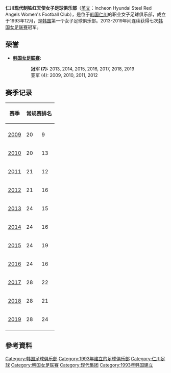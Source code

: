 {{Infobox football club
| clubname   = 仁川现代制铁红天使<br/>Incheon Hyundai Steel Red Angels
| image      = File:Incheon_Hyundai_Steel_Red_Angels_logo.png
| image_size = 
| fullname   = 仁川现代制铁红天使女子足球俱乐部<br/> 인천 현대제철 레드엔젤스 여자축구단
| nickname   = 红天使
| short name = 
| founded    = {{start date and age|1993}}<ref name="soccerway">{{cite web|url=http://int.women.soccerway.com/teams/korea-republic/incheon-redangels/13187/|publisher=Soccerway.com|accessdate=2 April 2017|title=Incheon Hyundai Steel Red Angels WFC|archive-date=2020-09-30|archive-url=https://web.archive.org/web/20200930155643/https://int.women.soccerway.com/teams/korea-republic/incheon-redangels/13187/|dead-url=no}}</ref>
| dissolved  =
| ground     = [[仁川南洞亚运会橄榄球场|仁川南洞亚运会橄榄球场]]
| capacity   = 4,968
| chairman   = Park Seung-ha
| mgrtitle   = 主教练
| owner      = [[现代制铁|现代制铁]]
| manager    = Choi In-chol
| league     = [[韩国女足联赛|韩国女足联赛]]
| season     = [[2019年韩国女足联赛|2019]]
| position   = 常规赛：1<br />季后赛：冠军
| website    = http://www.redangels.co.kr
| current    = 2020年韩国女足联赛
| pattern_la1=_condivo16_white|pattern_b1=_condivo16_white|pattern_ra1=_condivo16_white|pattern_sh1=_condivo16_white|pattern_so1=_3_stripes_white
| leftarm1=e01510|body1=e01510|rightarm1=e01510|shorts1=e01510|socks1=e01510
| pattern_la2=_condivo16_white|pattern_b2=_condivo16_white|pattern_ra2=_condivo16_white|pattern_sh2=_condivo16_white|pattern_so2=_3_stripes_white
| leftarm2=0000FF|body2=0000FF|rightarm2=0000FF|shorts2=0000FF|socks2=0000FF
}}
'''仁川现代制铁红天使女子足球俱乐部'''（[[英文|英文]]：Incheon Hyundai Steel Red Angels Women's Football Club），是位于[[韩国|韩国]][[仁川|仁川]]的职业女子足球俱乐部，成立于1993年12月，是[[韩国|韩国]]第一个女子足球俱乐部。2013-2019年间连续获得七次[[韩国女足联赛|韩国女足联赛]]冠军。
==荣誉==
*'''[[韩国女足联赛|韩国女足联赛]]:'''
::'''冠军 (7):''' 2013, 2014, 2015, 2016, 2017, 2018, 2019
::亚军 (4): 2009, 2010, 2011, 2012

==赛季记录==
{| class="wikitable sortable" style="text-align: center"
|-
! scope="col" rowspan="2" | 赛季
! colspan="8" class="unsortable" | 常规赛排名
! scope="col" rowspan=2 class="unsortable" | 季后赛
|-
! {{Tooltip|轮}}
! {{tooltip|胜}}
! {{tooltip|负}}
! {{tooltip|平}}
! {{tooltip|进球}}
! {{tooltip|失球}}
! {{tooltip|点球}}
! {{tooltip|排名}}
|-
| [[2009年韩国女足联赛|2009]]
| 20||9||8||3||25||7||35	
| 2
| ''亚军''
|-
| [[2010年韩国女足联赛|2010]]
| 20||13||2||5||32||21||41
| 1
| ''亚军''
|-
| [[2011年韩国女足联赛|2011]]
| 21||12||5||4||37||18||41
| 2
| ''亚军''
|-
| [[2012年韩国女足联赛|2012]]
| 21||16||2||3||43||17||50
| 2
| ''亚军''
|-
| [[2013年韩国女足联赛|2013]]
| 24||15||5||4||44||15||50
| 1
| ''冠军''
|-
| [[2014年韩国女足联赛|2014]]
| 24||16||5||3||49||14||53
| 1
| ''冠军''
|-
| [[2015年韩国女足联赛|2015]]
| 24||19||4||1||57||16||61
| 1
| ''冠军''
|-
| [[2016年韩国女足联赛|2016]]
| 24||16||7||1||55||21||55
| 1
| ''冠军''
|-
| [[2017年韩国女足联赛|2017]]
| 28||22||4||2||88||18||70
| 1
| ''冠军''
|-
| [[2018年韩国女足联赛|2018]]
| 28||21||6||1||84||21||69
| 1
| ''冠军''
|-
| [[2019年韩国女足联赛|2019]]
| 28||24||4||0||82||19||76
| 1
| ''冠军''
|-
|}
== 參考資料 ==
{{reflist}}
[[Category:韩国足球俱乐部|Category:韩国足球俱乐部]]
[[Category:1993年建立的足球俱乐部|Category:1993年建立的足球俱乐部]]
[[Category:仁川足球|Category:仁川足球]]
[[Category:韩国女足联赛|Category:韩国女足联赛]]
[[Category:现代集团|Category:现代集团]]
[[Category:1993年韩国建立|Category:1993年韩国建立]]